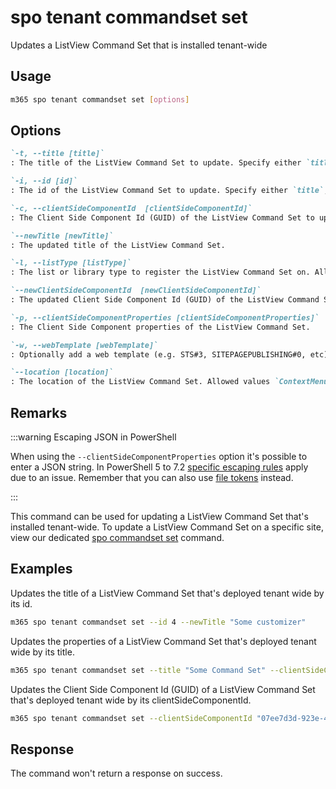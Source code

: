 
# spo tenant commandset set

Updates a ListView Command Set that is installed tenant-wide

## Usage

```sh
m365 spo tenant commandset set [options]
```

## Options

```md definition-list
`-t, --title [title]`
: The title of the ListView Command Set to update. Specify either `title`, `id` or `clientSideComponentId`.

`-i, --id [id]`
: The id of the ListView Command Set to update. Specify either `title`, `id` or `clientSideComponentId`.

`-c, --clientSideComponentId  [clientSideComponentId]`
: The Client Side Component Id (GUID) of the ListView Command Set to update. Specify either `title`, `id` or `clientSideComponentId`.

`--newTitle [newTitle]`
: The updated title of the ListView Command Set.

`-l, --listType [listType]`
: The list or library type to register the ListView Command Set on. Allowed values `List` or `Library`.

`--newClientSideComponentId  [newClientSideComponentId]`
: The updated Client Side Component Id (GUID) of the ListView Command Set.

`-p, --clientSideComponentProperties [clientSideComponentProperties]`
: The Client Side Component properties of the ListView Command Set.

`-w, --webTemplate [webTemplate]`
: Optionally add a web template (e.g. STS#3, SITEPAGEPUBLISHING#0, etc) as a filter for what kind of sites the ListView Command Set is registered on.

`--location [location]`
: The location of the ListView Command Set. Allowed values `ContextMenu`, `CommandBar` or `Both`. Defaults to `CommandBar`.
```

<Global />

## Remarks

:::warning Escaping JSON in PowerShell

When using the `--clientSideComponentProperties` option it's possible to enter a JSON string. In PowerShell 5 to 7.2 [specific escaping rules](./../../../user-guide/using-cli.mdx#escaping-double-quotes-in-powershell) apply due to an issue. Remember that you can also use [file tokens](./../../../user-guide/using-cli.mdx#passing-complex-content-into-cli-options) instead.

:::

This command can be used for updating a ListView Command Set that's installed tenant-wide. To update a ListView Command Set on a specific site, view our dedicated [spo commandset set](../commandset/commandset-set.mdx) command.

## Examples

Updates the title of a ListView Command Set that's deployed tenant wide by its id.

```sh
m365 spo tenant commandset set --id 4 --newTitle "Some customizer"
```

Updates the properties of a ListView Command Set that's deployed tenant wide by its title.

```sh
m365 spo tenant commandset set --title "Some Command Set" --clientSideComponentProperties '{ "someProperty": "Some value" }'
```

Updates the Client Side Component Id (GUID) of a ListView Command Set that's deployed tenant wide by its clientSideComponentId.

```sh
m365 spo tenant commandset set --clientSideComponentId "07ee7d3d-923e-49be-b050-86f53edb45fb" --newClientSideComponentId "b44a5182-9877-4029-baec-0181c70dacbc"
```

## Response

The command won't return a response on success.

